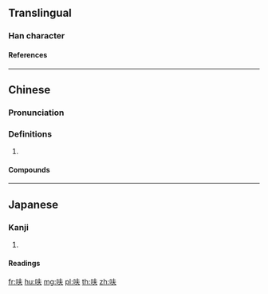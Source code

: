{{character info/new}}
==Translingual==

===Han character===
{{Han char|rn=30|rad=口|as=04|sn=7|four=6508|canj=RQO|ids=⿰口夫}}

====References====
{{Han ref|kx=0181.191|dkj=03405|dj=0399.160|hdz=10585.050|uh=544B}}

----

==Chinese==
{{zh-forms}}

===Pronunciation===
{{zh-pron
|m=fū
}}

===Definitions===
{{zh-hanzi}}

# {{n-g|Used in transcription.}}

====Compounds====
{{zh-der|呋喃|呋咱}}

----

==Japanese==

===Kanji===
{{ja-kanji|rs=口04}}

# {{defn|lang=ja|sort=口04}}

====Readings====
{{ja-readings|goon=[[ふ]] (fu)|kanon=[[ふ]] (fu)}}

[[fr:呋]]
[[hu:呋]]
[[mg:呋]]
[[pl:呋]]
[[th:呋]]
[[zh:呋]]